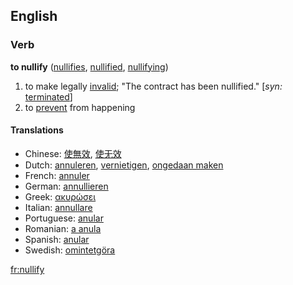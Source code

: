 ==English==
=== Verb ===
'''to nullify''' ([[nullifies]], [[nullified]], [[nullifying]])

# to make legally [[invalid]]; "The contract has been nullified." [''syn:'' [[terminated]]]
# to [[prevent]] from happening

====Translations====
*Chinese: [[使無效]], [[使无效]]
*Dutch: [[annuleren]], [[vernietigen]], [[ongedaan maken]]
*French: [[annuler]]
*German: [[annullieren]]
*Greek: [[ακυρώσει]]
*Italian: [[annullare]]
*Portuguese: [[anular]]
*Romanian: [[a anula]]
*Spanish: [[anular]]
*Swedish: [[omintetgöra]]

[[fr:nullify]]